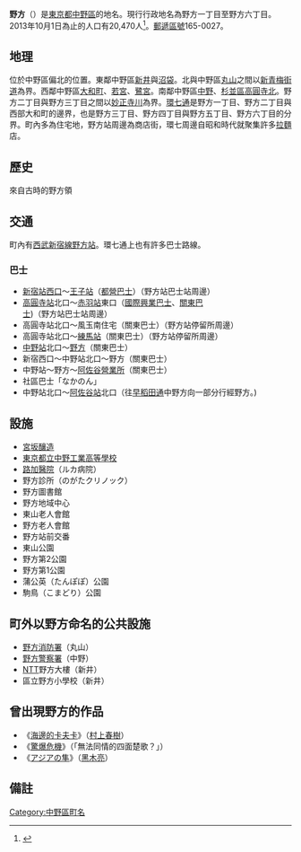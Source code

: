 {{Pathnav|日本|東京都|中野區|frame=1}}
{{Infobox Settlement
|official_name =  野方
|native_name =
|settlement_type = [[町|町]]
|image_skyline = Daishin yokocho shopping street.JPG
|imagesize = 200px
|image_caption = 大新橫丁商店街
|image_flag =
|image_seal =
| image_map =
| map_caption =
|subdivision_type = [[國家|國家]]
|subdivision_name = [[File:Flag_of_Japan.svg|border]] [[日本|日本]]
|subdivision_type1 = [[都道府縣|都道府縣]]
|subdivision_name1 = [[File:Flag_of_Tokyo_Prefecture.svg|25px]] [[東京都|東京都]]
|subdivision_type2 = [[東京都區部|特別區]]
|subdivision_name2 = [[File:Flag_of_Nakano,_Tokyo.svg|25px]] [[中野區|中野區]]
|subdivision_type3 =
|subdivision_name3 =
|established_title =
|established_date =
|government_type =
|leader_title =
|leader_name =
|area_magnitude =
|area_total_sq_mi =
|area_total_km2 =
|area_land_sq_mi =
|area_land_km2 =
|area_urban_sq_mi =
|area_urban_km2 =
|area_metro_km2 =
|area_metro_sq_mi =
|population_as_of= 2013年（平成25年）10月1日
|population_footnotes =
|population_total = 20470
|population_urban =
|population_metro =
|population_density_sq_mi =
|population_density_km2 =
| timezone = [[日本標準時間|JST]]
| utc_offset = +9
|timezone_DST =
|utc_offset_DST =
|latd=|latm=|lats=|latNS=
|longd=|longm=|longs=|longEW=
|elevation_footnotes=
|elevation_m =
|elevation_ft =
|postal_code_type = [[郵遞區號|郵遞區號]]
|postal_code = 165-0027　
|area_code =
|website =
|footnotes =
}}
'''野方'''（{{jpn|j=野方|hg=のがた|rm=Nogata|f=y}}）是[[東京都|東京都]][[中野區|中野區]]的地名。現行行政地名為野方一丁目至野方六丁目。2013年10月1日為止的人口有20,470人<ref>{{Cite web |url=http://www.city.tokyo-nakano.lg.jp/dept/101500/d015810_d/fil/chouchou201310.xls |title=中野区町丁別人口　平成25年（2013年）10月1日現在 |accessdate=2013-10-08 |archive-date=2015-06-10 |archive-url=https://web.archive.org/web/20150610201902/http://www.city.tokyo-nakano.lg.jp/dept/101500/d015810_d/fil/chouchou201310.xls |dead-url=no }}</ref>。[[郵遞區號|郵遞區號]]165-0027。

== 地理 ==
位於中野區偏北的位置。東鄰中野區[[新井_(中野區)|新井]]與[[沼袋|沼袋]]。北與中野區[[丸山_(中野區)|丸山]]之間以[[新青梅街道|新青梅街道]]為界。西鄰中野區[[大和町_(中野區)|大和町]]、[[若宮_(中野區)|若宮]]、[[鷺宮|鷺宮]]。南鄰中野區[[中野_(中野區)|中野]]、[[杉並區|杉並區]][[高圓寺北|高圓寺北]]。野方二丁目與野方三丁目之間以[[妙正寺川|妙正寺川]]為界。[[東京都道318號環狀七號線|環七通]]是野方一丁目、野方二丁目與西部大和町的邊界，也是野方三丁目、野方四丁目與野方五丁目、野方六丁目的分界。町內多為住宅地，野方站周邊為商店街，環七周邊自昭和時代就聚集許多[[拉麵|拉麵]]店。

== 歷史 ==
來自古時的野方領

== 交通 ==
町內有[[西武新宿線|西武新宿線]][[野方站|野方站]]。環七通上也有許多巴士路線。
===巴士===
*[[新宿站|新宿站西口]]～[[王子站|王子站]]（[[都營巴士杉並支所|都營巴士]]）（野方站巴士站周邊）
*[[高圓寺站|高圓寺站]]北口～[[赤羽站|赤羽站]]東口（[[國際興業巴士|國際興業巴士]]、[[關東巴士|關東巴士]])（野方站巴士站周邊）
*高圓寺站北口～風玉南住宅（關東巴士）（野方站停留所周邊）
*高圓寺站北口～[[練馬站|練馬站]]（關東巴士）（野方站停留所周邊）
*[[中野站_(東京都)|中野站]]北口～[[野方站|野方]]（關東巴士）
*新宿西口～中野站北口～野方（關東巴士）
*中野站～野方～[[關東巴士阿佐谷營業所|阿佐谷營業所]]（關東巴士）
*社區巴士「なかのん」
*中野站北口～[[阿佐谷站|阿佐谷站]]北口（往[[早稻田通|早稻田通]]中野方向一部分行經野方。)

== 設施 ==
*[[宮坂釀造|宮坂釀造]]
*[[東京都立中野工業高等學校|東京都立中野工業高等學校]]
*[[路加醫院|路加醫院]]（ルカ病院）
*野方診所（のがたクリノック）
*野方圖書館
*野方地域中心
*東山老人會館
*野方老人會館
*野方站前交番
*東山公園
*野方第2公園
*野方第1公園
*蒲公英（たんぽぽ）公園
*駒鳥（こまどり）公園

== 町外以野方命名的公共設施 ==
*[[野方消防署|野方消防署]]（丸山）
*[[野方警察署|野方警察署]]（中野）
*[[NTT|NTT]]野方大樓（新井）
*區立野方小學校（新井）

== 曾出現野方的作品 ==
*《[[海邊的卡夫卡|海邊的卡夫卡]]》（[[村上春樹|村上春樹]]）
*《[[驚爆危機|驚爆危機]]》（「無法同情的四面楚歌？」）
*《[[アジアの隼|アジアの隼]]》（[[黑木亮|黑木亮]]）

== 備註 ==
{{reflist}}
{{Geographic Location (8-way)
 | Centre    = 野方
 | North     = [[丸山_(中野區)|丸山]]
 | Northeast = 
 | East      = [[沼袋|沼袋]]  [[新井|新井]]
 | Southeast = 
 | South     = [[高圓寺|高圓寺北]]  [[中野_(中野區)|中野]]
 | Southwest = [[大和町_(中野區)|大和町]]
 | West      = [[若宮_(中野區)|若宮]]
 | Northwest = [[鷺宮|鷺宮]]
}}
{{中野區的町名}}
{{DEFAULTSORT:Nogata}}
[[Category:中野區町名|Category:中野區町名]]